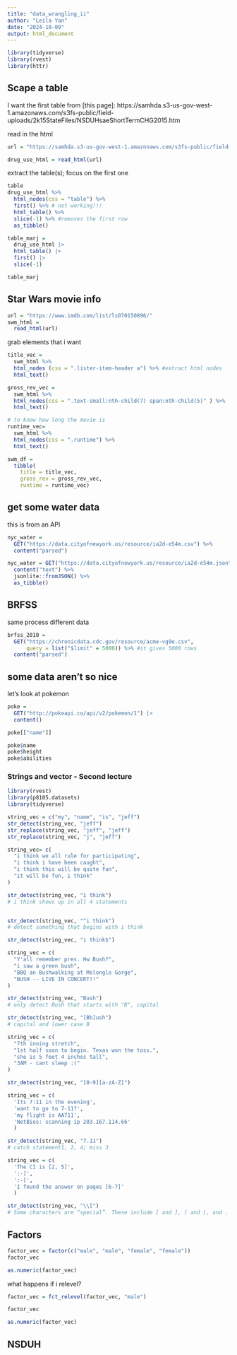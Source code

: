 ```yaml
---
title: "data_wrangling_ii"
author: "Leila Yan"
date: "2024-10-09"
output: html_document
---
```


```r
library(tidyverse)
library(rvest)
library(httr)
```
## Scape a table

I want the first table from [this page]: https://samhda.s3-us-gov-west-1.amazonaws.com/s3fs-public/field-uploads/2k15StateFiles/NSDUHsaeShortTermCHG2015.htm

read in the html
```r
url = "https://samhda.s3-us-gov-west-1.amazonaws.com/s3fs-public/field-uploads/2k15StateFiles/NSDUHsaeShortTermCHG2015.htm"

drug_use_html = read_html(url)
```

extract the table(s); focus on the first one
```r
table
drug_use_html %>%
  html_nodes(css = "table") %>%
  first() %>% # not working!!!
  html_table() %>% 
  slice(-1) %>% #removes the first row
  as_tibble()

table_marj = 
  drug_use_html |> 
  html_table() |> 
  first() |>
  slice(-1) 

table_marj
```
## Star Wars movie info
```r
url = "https://www.imdb.com/list/ls070150896/"
swm_html = 
  read_html(url)
```

grab elements that i want
```r
title_vec = 
  swm_html %>%
  html_nodes (css = ".lister-item-header a") %>% #extract html nodes
  html_text() 

gross_rev_vec = 
  swm_html %>%
  html_nodes(css = ".text-small:nth-child(7) span:nth-child(5)" ) %>%
  html_text()

# to know how long the movie is
runtime_vec= 
  swm_html %>%
  html_nodes(css = ".runtime") %>%
  html_text()

swm_df = 
  tibble(
    title = title_vec,
    gross_rev = gross_rev_vec,
    runtime = runtime_vec)
```

## get some water data
this is from an API
```r
nyc_water = 
  GET("https://data.cityofnewyork.us/resource/ia2d-e54m.csv") %>%
  content("parsed")

nyc_water = GET("https://data.cityofnewyork.us/resource/ia2d-e54m.json") %>%
  content("text") %>%
  jsonlite::fromJSON() %>%
  as_tibble()
```

## BRFSS
same process different data

```r
brfss_2010 =
  GET("https://chronicdata.cdc.gov/resource/acme-vg9e.csv",
      query = list("$limit" = 5000)) %>% #it gives 5000 rows
  content("parsed")
```

## some data aren't so nice

let's look at pokemon
```r
poke = 
  GET("http://pokeapi.co/api/v2/pokemon/1") |>
  content()

poke[["name"]]

poke$name
poke$height
poke$abilities
```


### Strings and vector - Second lecture
```r
library(rvest)
library(p8105.datasets)
library(tidyverse)
```



```r
string_vec = c("my", "name", "is", "jeff")
str_detect(string_vec, "jeff")
str_replace(string_vec, "jeff", "jeff")
str_replace(string_vec, "j", "jeff")
```


```r
string_vec= c(
  "i think we all rule for participating",
  "i think i have been caught",
  "i think this will be quite fun",
  "it will be fun, i think"
)

str_detect(string_vec, "i think")
# i think shows up in all 4 statements


str_detect(string_vec, "^i think")
# detect something that begins with i think

str_detect(string_vec, "i think$")
```

```r
string_vec = c(
  "Y'all remember pres. Hw Bush?",
  "i saw a green bush",
  "BBQ an Bushwalking at Molonglo Gorge",
  "BUSH -- LIVE IN CONCERT!!"
)

str_detect(string_vec, "Bush")
# only detect Bush that starts with "B", capital

str_detect(string_vec, "[Bb]ush")
# capital and lower case B
```

```r
string_vec = c(
  "7th inning stretch",
  "1st half soon to begin. Texas won the toss.",
  "she is 5 feet 4 inches tall",
  "3AM - cant sleep :("
)

str_detect(string_vec, "[0-9][a-zA-Z]")
```

```r
string_vec = c(
  'Its 7:11 in the evening',
  'want to go to 7-11?',
  'my flight is AA711',
  'NetBios: scanning ip 203.167.114.66'
  )

str_detect(string_vec, "7.11")
# catch statement1, 2, 4; miss 3
```

```r
string_vec = c(
  'The CI is [2, 5]',
  ':-]',
  ':-[',
  'I found the answer on pages [6-7]'
  )

str_detect(string_vec, "\\[")
# Some characters are “special”. These include [ and ], ( and ), and . If you want to search for these, you have to indicate they’re special using \. Unfortunately, \ is also special, so things get weird.
```

## Factors
```r
factor_vec = factor(c("male", "male", "female", "female"))
factor_vec

as.numeric(factor_vec)
```

what happens if i relevel?
```r
factor_vec = fct_relevel(factor_vec, "male")

factor_vec

as.numeric(factor_vec)
```



## NSDUH

















